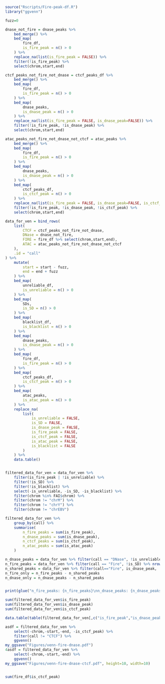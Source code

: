 ```r
source("Rscripts/Fire-peak-df.R")
library("ggvenn")
```


```r
fuzz=0

dnase_not_fire = dnase_peaks %>%
    bed_merge() %>%
    bed_map(
        fire_df,
        is_fire_peak = n() > 0
    ) %>%
    replace_na(list(is_fire_peak = FALSE)) %>%
    filter(!is_fire_peak) %>%
    select(chrom,start,end)

ctcf_peaks_not_fire_not_dnase = ctcf_peaks_df %>%
    bed_merge() %>%
    bed_map(
        fire_df,
        is_fire_peak = n() > 0
    ) %>%
    bed_map(
        dnase_peaks,
        is_dnase_peak = n() > 0
    ) %>%
    replace_na(list(is_fire_peak = FALSE, is_dnase_peak=FALSE)) %>%
    filter(!is_fire_peak, !is_dnase_peak) %>%
    select(chrom,start,end)

atac_peaks_not_fire_not_dnase_not_ctcf = atac_peaks %>%
    bed_merge() %>%
    bed_map(
        fire_df,
        is_fire_peak = n() > 0
    ) %>%
    bed_map(
        dnase_peaks,
        is_dnase_peak = n() > 0
    ) %>%
    bed_map(
        ctcf_peaks_df,
        is_ctcf_peak = n() > 0
    ) %>%
    replace_na(list(is_fire_peak = FALSE, is_dnase_peak=FALSE, is_ctcf_peak=FALSE)) %>%
    filter(!is_fire_peak, !is_dnase_peak, !is_ctcf_peak) %>%
    select(chrom,start,end)

data_for_ven = bind_rows(
    list(
        CTCF = ctcf_peaks_not_fire_not_dnase,
        DNase = dnase_not_fire,
        FIRE = fire_df %>% select(chrom,start,end),
        ATAC = atac_peaks_not_fire_not_dnase_not_ctcf
    ),
    .id = "call"
) %>%
    mutate(
        start = start - fuzz,
        end = end + fuzz
    ) %>%
    bed_map(
        unreliable_df,
        is_unreliable = n() > 0 
    ) %>%
    bed_map(
        SDs,
        is_SD = n() > 0
    ) %>%
    bed_map(
        blacklist_df,
        is_blacklist = n() > 0
    ) %>%
    bed_map(
        dnase_peaks,
        is_dnase_peak = n() > 0
    ) %>%
    bed_map(
        fire_df,
        is_fire_peak = n() > 0
    ) %>%
    bed_map(
        ctcf_peaks_df,
        is_ctcf_peak = n() > 0
    ) %>%
    bed_map(
        atac_peaks,
        is_atac_peak = n() > 0
    ) %>%
    replace_na(
        list(
            is_unreliable = FALSE,
            is_SD = FALSE,
            is_dnase_peak = FALSE,
            is_fire_peak = FALSE,
            is_ctcf_peak = FALSE,
            is_atac_peak = FALSE,
            is_blacklist = FALSE
        )
    ) %>%
    data.table()


filtered_data_for_ven = data_for_ven %>%
    filter(is_fire_peak | !is_unreliable) %>%
    filter(!is_SD) %>%
    filter(!is_blacklist) %>%
    select(-is_unreliable, -is_SD, -is_blacklist) %>%
    filter(chrom %in% FAI$chrom) %>%
    filter(chrom != "chrM") %>%
    filter(chrom != "chrY") %>%
    filter(chrom != "chrEBV") 

filtered_data_for_ven %>%
    group_by(call) %>%
    summarise(
        n_fire_peaks = sum(is_fire_peak),
        n_dnase_peaks = sum(is_dnase_peak),
        n_ctcf_peaks = sum(is_ctcf_peak),
        n_atac_peaks = sum(is_atac_peak)
    )

n_dnase_peaks = data_for_ven %>% filter(call == "DNase", !is_unreliable, !is_SD) %>% nrow()
n_fire_peaks = data_for_ven %>% filter(call == "Fire", !is_SD) %>% nrow()
n_shared_peaks = data_for_ven %>% filter(call=="Fire", is_dnase_peak, !is_SD) %>% nrow()
n_fire_only = n_fire_peaks - n_shared_peaks
n_dnase_only = n_dnase_peaks - n_shared_peaks


print(glue("n_fire_peaks: {n_fire_peaks}\nn_dnase_peaks: {n_dnase_peaks}\nn_shared_peaks: {n_shared_peaks}\nn_fire_only: {n_fire_only}\nn_dnase_only: {n_dnase_only}"))
```

```r
sum(filtered_data_for_ven$is_fire_peak)
sum(filtered_data_for_ven$is_dnase_peak)
sum(filtered_data_for_ven$is_ctcf_peak)

data.table(table(filtered_data_for_ven[,c("is_fire_peak","is_dnase_peak","is_ctcf_peak")]))

asdf = filtered_data_for_ven %>%
    select(-chrom,-start,-end, -is_ctcf_peak) %>%
    filter(call != "CTCF") %>%
    ggvenn()
my_ggsave("Figures/venn-fire-dnase.pdf")
4asdf = filtered_data_for_ven %>%
    select(-chrom,-start,-end) %>%
    ggvenn() 
my_ggsave("Figures/venn-fire-dnase-ctcf.pdf", height=10, width=10)
```

```r
```

```r
sum(fire_df$is_ctcf_peak)
```